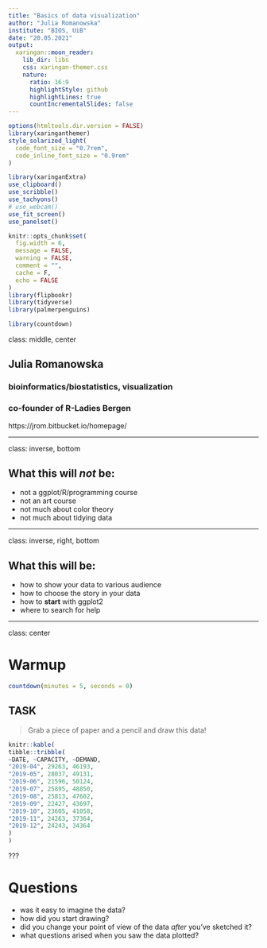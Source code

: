 ```yaml
---
title: "Basics of data visualization"
author: "Julia Romanowska"
institute: "BIOS, UiB"
date: "20.05.2021"
output:
  xaringan::moon_reader:
    lib_dir: libs
    css: xaringan-themer.css
    nature:
      ratio: 16:9
      highlightStyle: github
      highlightLines: true
      countIncrementalSlides: false
---
```


```r
options(htmltools.dir.version = FALSE)
library(xaringanthemer)
style_solarized_light(
  code_font_size = "0.7rem",
  code_inline_font_size = "0.9rem"
)

library(xaringanExtra)
use_clipboard()
use_scribble()
use_tachyons()
# use_webcam()
use_fit_screen()
use_panelset()

knitr::opts_chunk$set(
  fig.width = 6,
  message = FALSE,
  warning = FALSE,
  comment = "",
  cache = F,
  echo = FALSE
)
library(flipbookr)
library(tidyverse)
library(palmerpenguins)

library(countdown)
```

class: middle, center

## Julia Romanowska

### bioinformatics/biostatistics, visualization

### co-founder of R-Ladies Bergen

https://jrom.bitbucket.io/homepage/

---

class: inverse, bottom

## What this will *not* be:

- not a ggplot/R/programming course
- not an art course
- not much about color theory
- not much about tidying data

---

class: inverse, right, bottom

## What this will be:

- how to show your data to various audience
- how to choose the story in your data
- how to __start__ with ggplot2
- where to search for help

---

class: center

# Warmup

```r
countdown(minutes = 5, seconds = 0)
```

## TASK

> Grab a piece of paper and a pencil and draw this data!

```r
knitr::kable(
tibble::tribble(
~DATE, ~CAPACITY, ~DEMAND,
"2019-04", 29263, 46193,
"2019-05", 28037, 49131,
"2019-06", 21596, 50124,
"2019-07", 25895, 48850,
"2019-08", 25813, 47602,
"2019-09", 22427, 43697,
"2019-10", 23605, 41058,
"2019-11", 24263, 37364,
"2019-12", 24243, 34364
)
)
```

???

# Questions

- was it easy to imagine the data?
- how did you start drawing?
- did you change your point of view of the data _after_ you've sketched it?
- what questions arised when you saw the data plotted?


